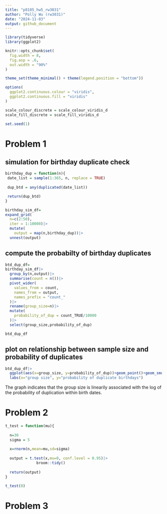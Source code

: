 ```yaml
---
title: "p8105_hw5_rw3031"
author: "Polly Wu (rw3031)"
date: "2024-11-03"
output: github_document
---
```


```r
library(tidyverse)
library(ggplot2)

knitr::opts_chunk$set(
  fig.width = 8,
  fig.asp = .6,
  out.width = "90%"
)

theme_set(theme_minimal() + theme(legend.position = "bottom"))

options(
  ggplot2.continuous.colour = "viridis",
  ggplot2.continuous.fill = "viridis"
)

scale_colour_discrete = scale_colour_viridis_d
scale_fill_discrete = scale_fill_viridis_d

set.seed(1)

```


# Problem 1

## simulation for birthday duplicate check

```r
birthday_dup = function(n){
 date_list = sample(1:365, n, replace = TRUE)
 
 dup_btd = any(duplicated(date_list))

 return(dup_btd)
}

birthday_sim_df=
expand_grid(
  n=c(2:50),
  iter = 1:10000)|>
  mutate(
    output = map(n,birthday_dup))|>
  unnest(output)
```

## compute the probabilty of birthday duplicates

```r
btd_dup_df=
birthday_sim_df|>
  group_by(n,output)|>
  summarise(count = n())|>
  pivot_wider(
    values_from = count,
    names_from = output,
    names_prefix = "count_"
  )|>
  rename(group_size=n)|>
  mutate(
    probability_of_dup = count_TRUE/10000
  )|>
  select(group_size,probability_of_dup)

btd_dup_df
```

## plot on relationship between sample size and probability of duplicates

```r
btd_dup_df|>
  ggplot(aes(x=group_size, y=probability_of_dup))+geom_point()+geom_smooth()+
  labs(x="group size", y="probability of duplicate birthdays")
```
The graph indicates that the group size is linearily associated with the log of the probability of duplication within birth dates. 

# Problem 2

```r
t_test = function(mu){
  
  n=30
  sigma = 5
  
  x=rnorm(n,mean=mu,sd=sigma)
  
  output = t.test(x,mu=0, conf.level = 0.95)|>
              broom::tidy()
  
  return(output)
}

t_test(0)
```


# Problem 3